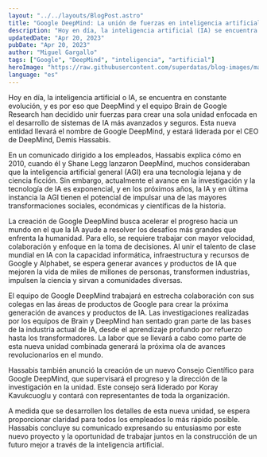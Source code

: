 ```yaml
---
layout: "../../layouts/BlogPost.astro"
title: "Google DeepMind: La unión de fuerzas en inteligencia artificial para transformar el mundo"
description: "Hoy en día, la inteligencia artificial (IA) se encuentra en constante evolución, y es por eso que DeepMind y el equipo Brain de Google Research han decidido unir fuerzas para crear una sola unidad enfocada en el desarrollo de sistemas de IA más avanzados y seguros. Esta nueva entidad llevará el nombre de Google DeepMind, y estará liderada por el CEO de DeepMind, Demis Hassabis."
updatedDate: "Apr 20, 2023"
pubDate: "Apr 20, 2023"
author: "Miguel Gargallo"
tags: ["Google", "DeepMind", "inteligencia", "artificial"]
heroImage: "https://raw.githubusercontent.com/superdatas/blog-images/main/ai-advancement-science.png"
language: "es"
---
```


Hoy en día, la inteligencia artificial o IA, se encuentra en constante evolución, y es por eso que DeepMind y el equipo Brain de Google Research han decidido unir fuerzas para crear una sola unidad enfocada en el desarrollo de sistemas de IA más avanzados y seguros. Esta nueva entidad llevará el nombre de Google DeepMind, y estará liderada por el CEO de DeepMind, Demis Hassabis.

En un comunicado dirigido a los empleados, Hassabis explica cómo en 2010, cuando él y Shane Legg lanzaron DeepMind, muchos consideraban que la inteligencia artificial general (AGI) era una tecnología lejana y de ciencia ficción. Sin embargo, actualmente el avance en la investigación y la tecnología de IA es exponencial, y en los próximos años, la IA y en última instancia la AGI tienen el potencial de impulsar una de las mayores transformaciones sociales, económicas y científicas de la historia.

La creación de Google DeepMind busca acelerar el progreso hacia un mundo en el que la IA ayude a resolver los desafíos más grandes que enfrenta la humanidad. Para ello, se requiere trabajar con mayor velocidad, colaboración y enfoque en la toma de decisiones. Al unir el talento de clase mundial en IA con la capacidad informática, infraestructura y recursos de Google y Alphabet, se espera generar avances y productos de IA que mejoren la vida de miles de millones de personas, transformen industrias, impulsen la ciencia y sirvan a comunidades diversas.

El equipo de Google DeepMind trabajará en estrecha colaboración con sus colegas en las áreas de productos de Google para crear la próxima generación de avances y productos de IA. Las investigaciones realizadas por los equipos de Brain y DeepMind han sentado gran parte de las bases de la industria actual de IA, desde el aprendizaje profundo por refuerzo hasta los transformadores. La labor que se llevará a cabo como parte de esta nueva unidad combinada generará la próxima ola de avances revolucionarios en el mundo.

Hassabis también anunció la creación de un nuevo Consejo Científico para Google DeepMind, que supervisará el progreso y la dirección de la investigación en la unidad. Este consejo será liderado por Koray Kavukcuoglu y contará con representantes de toda la organización.

A medida que se desarrollen los detalles de esta nueva unidad, se espera proporcionar claridad para todos los empleados lo más rápido posible. Hassabis concluye su comunicado expresando su entusiasmo por este nuevo proyecto y la oportunidad de trabajar juntos en la construcción de un futuro mejor a través de la inteligencia artificial.